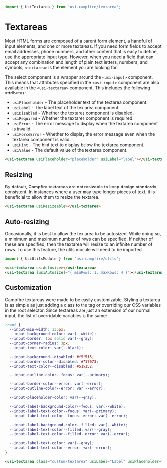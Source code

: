 ```ts
import { UsiTextarea } from 'usi-campfire/textarea';
```

# Textareas
Most HTML forms are composed of a parent form element, a handful of input elements, and one or more textareas. If you need form fields to accept email
addresses, phone numbers, and other content that is easy to define, use the appropriate input type. However, when you need a field that can accept any
combination and length of plain text letters, numbers, and symbols, `<textarea>` is the element you are looking for.

The select component is a wrapper around the `<usi-input>` component. This means that attributes specified in the `<usi-input>` component are also available in
the `<usi-textarea>` component. This includes the following attributes:

  * `usiPlaceholder` - The placeholder text of the textarea component.
  * `usiLabel` - The label text of the textarea component.
  * `usiDisabled` - Whether the textarea component is disabled.
  * `usiRequired` - Whether the textarea component is required.
  * `usiError` - The error message to display when the textarea component is invalid.
  * `usiForceError` - Whether to display the error message even when the textarea component is valid.
  * `usiHint` - The hint text to display below the textarea component.
  * `usiValue` - The default value of the textarea component.

```html
<usi-textarea usiPlaceholder="placeholder" usiLabel="label"></usi-textarea>
```

## Resizing
By default, Campfire textareas are not resizable to keep design standards consistent. In instances where a user may type longer pieces of text, it is
beneficial to allow them to resize the textarea.

```html
<usi-textarea usiResizeable></usi-textarea>
```

## Auto-resizing
Occasionally, it is best to allow the textarea to be autosized. While doing so, a minimum and maximum number of rows can be specified. If neither of these are
specified, then the textarea will resize to an infinite number of rows. To use this feature, the utils module will need to be imported.

```ts
import { UsiUtilsModule } from 'usi-campfire/utils';
```

```html
<usi-textarea usiAutosize></usi-textarea>
<usi-textarea [usiAutosize]="{ minRows: 1, maxRows: 4 }"></usi-textarea>
```

## Customization
Campfire textareas were made to be easily customizable. Styling a textarea is as simple as just adding a class to the tag or overriding our CSS variables in
the root selector. Since textareas are just an extension of our normal input, the list of overridable variables is the same:

```css
:root {
  --input-min-width: 135px;
  --input-background-color: var(--white);
  --input-border: 1px solid var(--gray);
  --input-corner-radius: 3px;
  --input-text-color: var(--black);

  --input-background--disabled: #f5f5f5;
  --input-border-color--disabled: #717073;
  --input-text-color--disabled: #515152;

  --input-outline-color--focus: var(--primary);

  --input-border-color--error: var(--error);
  --input-outline-color--error: var(--error);

  --input-placeholder-color: var(--gray);

  --input-label-background-color--focus: var(--white);
  --input-label-text-color--focus: var(--primary);
  --input-label-text-color--focus--error: var(--error);

  --input-label-background-color--filled: var(--white);
  --input-label-text-color--filled: var(--gray);
  --input-label-text-color--filled--error: var(--error);

  --input-label-text-color: var(--gray);
  --input-label-text-color--error: var(--error);
}
```

```html
<usi-textarea class="custom-textarea" usiLabel="Label" usiPlaceholder="Placeholder"></usi-textarea>
```
